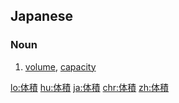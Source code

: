 {{also|体积|體積}}
==Japanese==
{{ja-kanjitab|たい|せき|yomi=o}}

===Noun===
{{ja-noun|たいせき|kyu=體積}}

# [[volume]], [[capacity]]

[[lo:体積]]
[[hu:体積]]
[[ja:体積]]
[[chr:体積]]
[[zh:体積]]